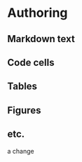 # Authoring {#sec-authoring}

## Markdown text

## Code cells

## Tables

## Figures

## etc.

a change